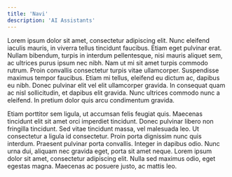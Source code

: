 ```yaml
---
title: 'Navi'
description: 'AI Assistants'
---
```


Lorem ipsum dolor sit amet, consectetur adipiscing elit. Nunc eleifend iaculis mauris, in viverra tellus tincidunt faucibus. Etiam eget pulvinar erat. Nullam bibendum, turpis in interdum pellentesque, nisi mauris aliquet sem, ac ultrices purus ipsum nec nibh. Nam ut mi sit amet turpis commodo rutrum. Proin convallis consectetur turpis vitae ullamcorper. Suspendisse maximus tempor faucibus. Etiam mi tellus, eleifend eu dictum ac, dapibus eu nibh. Donec pulvinar elit vel elit ullamcorper gravida. In consequat quam ac nisl sollicitudin, et dapibus elit gravida. Nunc ultrices commodo nunc a eleifend. In pretium dolor quis arcu condimentum gravida.

Etiam porttitor sem ligula, ut accumsan felis feugiat quis. Maecenas tincidunt elit sit amet orci imperdiet tincidunt. Donec pulvinar libero non fringilla tincidunt. Sed vitae tincidunt massa, vel malesuada leo. Ut consectetur a ligula id consectetur. Proin porta dignissim nunc quis interdum. Praesent pulvinar porta convallis. Integer in dapibus odio. Nunc urna dui, aliquam nec gravida eget, porta sit amet neque. Lorem ipsum dolor sit amet, consectetur adipiscing elit. Nulla sed maximus odio, eget egestas magna. Maecenas ac posuere justo, ac mattis leo.